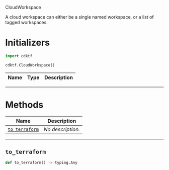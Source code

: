  CloudWorkspace <a name="CloudWorkspace" id="cdktf.CloudWorkspace"></a>

A cloud workspace can either be a single named workspace, or a list of tagged workspaces.

# Initializers <a name="Initializers" id="cdktf.CloudWorkspace.Initializer"></a>

```python
import cdktf

cdktf.CloudWorkspace()
```

| **Name** | **Type** | **Description** |
| --- | --- | --- |

---

# Methods <a name="Methods" id="Methods"></a>

| **Name** | **Description** |
| --- | --- |
| <code><a href="#cdktf.CloudWorkspace.toTerraform">to_terraform</a></code> | *No description.* |

---

## `to_terraform` <a name="to_terraform" id="cdktf.CloudWorkspace.toTerraform"></a>

```python
def to_terraform() -> typing.Any
```



